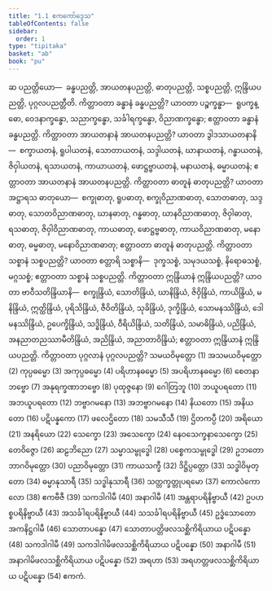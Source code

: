 ```yaml
---
title: "1.1 ဧကကော်ဒ္ဒေသ"
tableOfContents: false
sidebar:
  order: 1
type: "tipitaka"
basket: "ab"
book: "pu"
---
```



<DynamicBreadcrumb />

<Division number="1" book="pu" e="ch" v="31" p="101">

<Paragraph number="2" book="pu">
ဆ ပညတ္တိယော—  ခန္ဓပညတ္တိ, အာယတနပညတ္တိ, ဓာတုပညတ္တိ, သစ္စပညတ္တိ, ဣန္ဒြိယပညတ္တိ, ပုဂ္ဂလပညတ္တီတိ.
</Paragraph>

</Division>
<Division number="2" book="pu" e="ch" v="31" p="101">

<Paragraph number="3" book="pu">
ကိတ္တာဝတာ ခန္ဓာနံ ခန္ဓပညတ္တိ? ယာဝတာ ပဉ္စက္ခန္ဓာ—  ရူပက္ခန္ဓော, ဝေဒနာက္ခန္ဓော, သညာက္ခန္ဓော, သင်္ခါရက္ခန္ဓော, ဝိညာဏက္ခန္ဓော; ဧတ္တာဝတာ ခန္ဓာနံ ခန္ဓပညတ္တိ.
</Paragraph>

</Division>
<Division number="3" book="pu" e="ch" v="31" p="101">

<Paragraph number="4" book="pu">
ကိတ္တာဝတာ အာယတနာနံ အာယတနပညတ္တိ? ယာဝတာ ဒွါဒသာယတနာနိ—  စက္ခာယတနံ, ရူပါယတနံ, သောတာယတနံ, သဒ္ဒါယတနံ, ဃာနာယတနံ, ဂန္ဓာယတနံ, ဇိဝှါယတနံ, ရသာယတနံ, ကာယာယတနံ, ဖောဋ္ဌဗ္ဗာယတနံ, မနာယတနံ, ဓမ္မာယတနံ; ဧတ္တာဝတာ အာယတနာနံ အာယတနပညတ္တိ.
</Paragraph>

</Division>
<Division number="4" book="pu" e="ch" v="31" p="101">

<Paragraph number="5" book="pu">
ကိတ္တာဝတာ ဓာတူနံ ဓာတုပညတ္တိ? ယာဝတာ အဋ္ဌာရသ ဓာတုယော—  စက္ခုဓာတု, ရူပဓာတု, စက္ခုဝိညာဏဓာတု, သောတဓာတု, သဒ္ဒဓာတု, သောတဝိညာဏဓာတု, ဃာနဓာတု, ဂန္ဓဓာတု, ဃာနဝိညာဏဓာတု, ဇိဝှါဓာတု, ရသဓာတု, ဇိဝှါဝိညာဏဓာတု, ကာယဓာတု, ဖောဋ္ဌဗ္ဗဓာတု, ကာယဝိညာဏဓာတု, မနောဓာတု, ဓမ္မဓာတု, မနောဝိညာဏဓာတု; ဧတ္တာဝတာ ဓာတူနံ ဓာတုပညတ္တိ.
</Paragraph>

</Division>
<Division number="5" book="pu" e="ch" v="31" p="102">

<Paragraph number="6" book="pu">
ကိတ္တာဝတာ သစ္စာနံ သစ္စပညတ္တိ? ယာဝတာ စတ္တာရိ သစ္စာနိ—  ဒုက္ခသစ္စံ, သမုဒယသစ္စံ, နိရောဓသစ္စံ, မဂ္ဂသစ္စံ; ဧတ္တာဝတာ သစ္စာနံ သစ္စပညတ္တိ.
</Paragraph>

</Division>
<Division number="6" book="pu" e="ch" v="31" p="102">

<Paragraph number="7" book="pu">
ကိတ္တာဝတာ ဣန္ဒြိယာနံ ဣန္ဒြိယပညတ္တိ? ယာဝတာ ဗာဝီသတိန္ဒြိယာနိ—  စက္ခုန္ဒြိယံ, သောတိန္ဒြိယံ, ဃာနိန္ဒြိယံ, ဇိဝှိန္ဒြိယံ, ကာယိန္ဒြိယံ, မနိန္ဒြိယံ, ဣတ္ထိန္ဒြိယံ, ပုရိသိန္ဒြိယံ, ဇီဝိတိန္ဒြိယံ, သုခိန္ဒြိယံ, ဒုက္ခိန္ဒြိယံ, သောမနဿိန္ဒြိယံ, ဒေါမနဿိန္ဒြိယံ, ဥပေက္ခိန္ဒြိယံ, သဒ္ဓိန္ဒြိယံ, ဝီရိယိန္ဒြိယံ, သတိန္ဒြိယံ, သမာဓိန္ဒြိယံ, ပညိန္ဒြိယံ, အနညာတညဿာမီတိန္ဒြိယံ, အညိန္ဒြိယံ, အညာတာဝိန္ဒြိယံ; ဧတ္တာဝတာ ဣန္ဒြိယာနံ ဣန္ဒြိယပညတ္တိ.
</Paragraph>

</Division>
<Division number="7" book="pu" e="ch" v="31" p="102">

<Paragraph number="8" book="pu">
<Emphasis>ကိတ္တာဝတာ ပုဂ္ဂလာနံ ပုဂ္ဂလပညတ္တိ?</Emphasis>
</Paragraph>

<Paragraph number="9" book="pu">
သမယဝိမုတ္တော (1)
</Paragraph>

<Paragraph number="10" book="pu">
အသမယဝိမုတ္တော (2)
</Paragraph>

<Paragraph number="11" book="pu">
ကုပ္ပဓမ္မော (3)
</Paragraph>

<Paragraph number="12" book="pu">
အကုပ္ပဓမ္မော (4)
</Paragraph>

<Paragraph number="13" book="pu">
ပရိဟာနဓမ္မော (5)
</Paragraph>

<Paragraph number="14" book="pu">
အပရိဟာနဓမ္မော (6)
</Paragraph>

<Paragraph number="15" book="pu">
စေတနာဘဗ္ဗော (7)
</Paragraph>

<Paragraph number="16" book="pu">
အနုရက္ခဏာဘဗ္ဗော (8)
</Paragraph>

<Paragraph number="17" book="pu">
ပုထုဇ္ဇနော (9)
</Paragraph>

<Paragraph number="18" book="pu">
ဂေါတြဘူ (10)
</Paragraph>

<Paragraph number="19" book="pu">
ဘယူပရတော (11)
</Paragraph>

<Paragraph number="20" book="pu">
အဘယူပရတော (12)
</Paragraph>

<Paragraph number="21" book="pu">
ဘဗ္ဗာဂမနော (13)
</Paragraph>

<Paragraph number="22" book="pu">
အဘဗ္ဗာဂမနော (14)
</Paragraph>

<Paragraph number="23" book="pu">
နိယတော (15)
</Paragraph>

<Paragraph number="24" book="pu">
အနိယတော (16)
</Paragraph>

<Paragraph number="25" book="pu">
ပဋိပန္နကော (17)
</Paragraph>

<Paragraph number="26" book="pu">
ဖလေဌိတော (18)
</Paragraph>

<Paragraph number="27" book="pu">
သမသီသီ (19)
</Paragraph>

<Paragraph number="28" book="pu">
ဌိတကပ္ပီ (20)
</Paragraph>

<Paragraph number="29" book="pu">
အရိယော (21)
</Paragraph>

<Paragraph number="30" book="pu">
အနရိယော (22)
</Paragraph>

<Paragraph number="31" book="pu">
သေက္ခော (23)
</Paragraph>

<Paragraph number="32" book="pu">
အသေက္ခော (24)
</Paragraph>

<Paragraph number="33" book="pu">
နေဝသေက္ခနာသေက္ခော (25)
</Paragraph>

<Paragraph number="34" book="pu">
တေဝိဇ္ဇော (26)
</Paragraph>

<Paragraph number="35" book="pu">
ဆဠဘိညော (27)
</Paragraph>

<Paragraph number="36" book="pu">
သမ္မာသမ္ဗုဒ္ဓေါ (28)
</Paragraph>

<Paragraph number="37" book="pu">
ပစ္စေကသမ္ဗုဒ္ဓေါ (29)
</Paragraph>

<Paragraph number="38" book="pu">
ဥဘတောဘာဂဝိမုတ္တော (30)
</Paragraph>

<Paragraph number="39" book="pu">
ပညာဝိမုတ္တော (31)
</Paragraph>

<Paragraph number="40" book="pu">
ကာယသက္ခီ (32)
</Paragraph>

<Paragraph number="41" book="pu">
ဒိဋ္ဌိပ္ပတ္တော (33)
</Paragraph>

<Paragraph number="42" book="pu">
သဒ္ဓါဝိမုတ္တော (34)
</Paragraph>

<Paragraph number="43" book="pu">
ဓမ္မာနုသာရီ (35)
</Paragraph>

<Paragraph number="44" book="pu">
သဒ္ဓါနုသာရီ (36)
</Paragraph>

<Paragraph number="45" book="pu">
သတ္တက္ခတ္တုပရမော (37)
</Paragraph>

<Paragraph number="46" book="pu">
ကောလံကောလော (38)
</Paragraph>

<Paragraph number="47" book="pu">
ဧကဗီဇီ (39)
</Paragraph>

<Paragraph number="48" book="pu">
သကဒါဂါမီ (40)
</Paragraph>

<Paragraph number="49" book="pu">
အနာဂါမီ (41)
</Paragraph>

<Paragraph number="50" book="pu">
အန္တရာပရိနိဗ္ဗာယီ (42)
</Paragraph>

<Paragraph number="51" book="pu">
ဥပဟစ္စပရိနိဗ္ဗာယီ (43)
</Paragraph>

<Paragraph number="52" book="pu">
အသင်္ခါရပရိနိဗ္ဗာယီ (44)
</Paragraph>

<Paragraph number="53" book="pu">
သသင်္ခါရပရိနိဗ္ဗာယီ (45)
</Paragraph>

<Paragraph number="54" book="pu">
ဥဒ္ဓံသောတောအကနိဋ္ဌဂါမီ (46)
</Paragraph>

<Paragraph number="55" book="pu">
သောတာပန္နော (47)
</Paragraph>

<Paragraph number="56" book="pu">
သောတာပတ္တိဖလသစ္ဆိကိရိယာယ ပဋိပန္နော (48)
</Paragraph>

<Paragraph number="57" book="pu">
သကဒါဂါမီ (49)
</Paragraph>

<Paragraph number="58" book="pu">
သကဒါဂါမိဖလသစ္ဆိကိရိယာယ ပဋိပန္နော (50)
</Paragraph>

<Paragraph number="59" book="pu">
အနာဂါမီ (51)
</Paragraph>

<Paragraph number="60" book="pu">
အနာဂါမိဖလသစ္ဆိကိရိယာယ ပဋိပန္နော (52)
</Paragraph>

<Paragraph number="61" book="pu">
အရဟာ (53)
</Paragraph>

<Paragraph number="62" book="pu">
အရဟတ္တဖလသစ္ဆိကိရိယာယ ပဋိပန္နော (54)

</Paragraph>
</Division>

<Paragraph number="63" type="center" book="pu">
ဧကကံ.
</Paragraph>